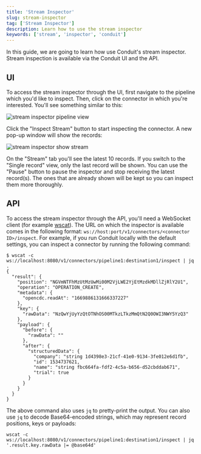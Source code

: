 ```yaml
---
title: 'Stream Inspector'
slug: stream-inspector
tag: ['Stream Inspector']
description: Learn how to use the stream inspector
keywords: ['stream', 'inspector', 'conduit']
---
```


In this guide, we are going to learn how use Conduit's stream inspector. Stream inspection is available via the Conduit
UI and the API.

## UI

To access the stream inspector through the UI, first navigate to the pipeline which you'd like to inspect. Then, click
on the connector in which you're interested. You'll see something similar to this:

![stream inspector pipeline view](/img/stream-inspector-pipeline.png)

Click the "Inspect Stream" button to start inspecting the connector. A new pop-up window will show the records:

![stream inspector show stream](/img/stream-inspector-show-stream.png)

On the "Stream" tab you'll see the latest 10 records. If you switch to the "Single record" view, only the last record
will be shown. You can use the "Pause" button to pause the inspector and stop receiving the latest record(s). The ones
that are already shown will be kept so you can inspect them more thoroughly.

## API

To access the stream inspector through the API, you'll need a WebSocket client (for example [wscat](https://github.com/websockets/wscat)).
The URL on which the inspector is available comes in the following format: `ws://host:port/v1/connectors/<connector ID>/inspect`.
For example, if you run Conduit locally with the default settings, you can inspect a connector by running the following
command:

```shell
$ wscat -c ws://localhost:8080/v1/connectors/pipeline1:destination1/inspect | jq .
{
  "result": {
    "position": "NGVmNTFhMzUtMzUwMi00M2VjLWE2YjEtMzdkMDllZjRlY2U1",
    "operation": "OPERATION_CREATE",
    "metadata": {
      "opencdc.readAt": "1669886131666337227"
    },
    "key": {
      "rawData": "NzQwYjUyYzQtOTNhOS00MTkzLTkzMmQtN2Q0OWI3NWY5YzQ3"
    },
    "payload": {
      "before": {
        "rawData": ""
      },
      "after": {
        "structuredData": {
          "company": "string 1d4398e3-21cf-41e0-9134-3fe012e6d1fb",
          "id": 1534737621,
          "name": "string fbc664fa-fdf2-4c5a-b656-d52cbddab671",
          "trial": true
        }
      }
    }
  }
}
```

The above command also uses `jq` to pretty-print the output. You can also use `jq` to decode Base64-encoded strings,
which may represent record positions, keys or payloads:

```shell
wscat -c ws://localhost:8080/v1/connectors/pipeline1:destination1/inspect | jq '.result.key.rawData |= @base64d'
```
